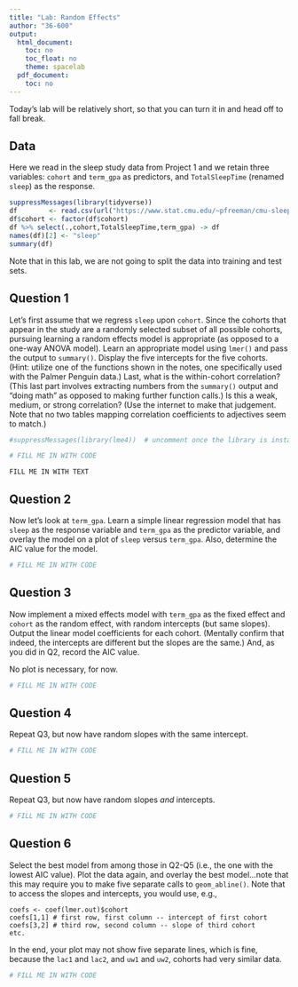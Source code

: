 ```yaml
---
title: "Lab: Random Effects"
author: "36-600"
output:
  html_document:
    toc: no
    toc_float: no
    theme: spacelab
  pdf_document:
    toc: no
---
```


Today's lab will be relatively short, so that you can turn it in and head off to fall break.

## Data

Here we read in the sleep study data from Project 1 and we retain three variables:
`cohort` and `term_gpa` as predictors, and `TotalSleepTime` (renamed `sleep`) as the 
response.
```r
suppressMessages(library(tidyverse))
df        <- read.csv(url("https://www.stat.cmu.edu/~pfreeman/cmu-sleep.csv"))
df$cohort <- factor(df$cohort)
df %>% select(.,cohort,TotalSleepTime,term_gpa) -> df
names(df)[2] <- "sleep"
summary(df)
```

Note that in this lab, we are not going to split the data into training and test sets.

## Question 1

Let's first assume that we regress `sleep` upon `cohort`. Since the cohorts that appear
in the study are a randomly selected subset of all possible cohorts, pursuing learning a
random effects model is appropriate (as opposed to a one-way ANOVA model). Learn an 
appropriate model using `lmer()` and pass the output to `summary()`. Display the five
intercepts for the five cohorts. (Hint: utilize one of the functions shown in the notes,
one specifically used with the Palmer Penguin data.) Last, what is the
within-cohort correlation? (This last part involves extracting numbers from the
`summary()` output and "doing math" as opposed to making further function calls.) Is
this a weak, medium, or strong correlation? (Use the internet to make that judgement. Note
that no two tables mapping correlation coefficients to adjectives seem to match.)
```r
#suppressMessages(library(lme4))  # uncomment once the library is installed

# FILL ME IN WITH CODE
```
```
FILL ME IN WITH TEXT
```

## Question 2

Now let's look at `term_gpa`. Learn a simple linear regression model that has `sleep`
as the response variable and `term_gpa` as the predictor variable, and overlay the model
on a plot of `sleep` versus `term_gpa`. Also, determine the AIC value for the model.
```r
# FILL ME IN WITH CODE
```

## Question 3

Now implement a mixed effects model with `term_gpa` as the fixed effect and `cohort` as
the random effect, with random intercepts (but same slopes). Output the linear model coefficients for each cohort. (Mentally confirm that indeed, the intercepts
are different but the slopes are the same.) And, as you did in Q2, record the AIC value.

No plot is necessary, for now.
```r
# FILL ME IN WITH CODE
```

## Question 4

Repeat Q3, but now have random slopes with the same intercept.
```r
# FILL ME IN WITH CODE
```

## Question 5

Repeat Q3, but now have random slopes *and* intercepts.
```r
# FILL ME IN WITH CODE
```

## Question 6

Select the best model from among those in Q2-Q5 (i.e., the one with the lowest AIC value).
Plot the data again, and overlay the best model...note that this may require you to make
five separate calls to `geom_abline()`. Note that to access the slopes and intercepts, 
you would use, e.g.,
```
coefs <- coef(lmer.out)$cohort
coefs[1,1] # first row, first column -- intercept of first cohort
coefs[3,2] # third row, second column -- slope of third cohort
etc.
```
In the end, your plot may not show five separate lines, which is fine, because the
`lac1` and `lac2`, and `uw1` and `uw2`, cohorts had very similar data.
```r
# FILL ME IN WITH CODE
```

